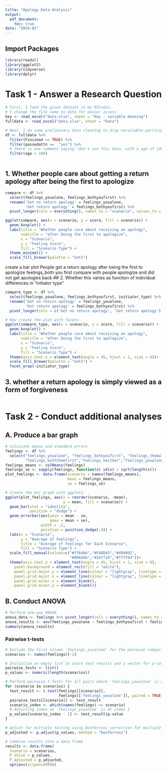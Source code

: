 ```yaml
---
title: "Apology Data Analysis"
output: 
  pdf_document:
    toc: true
date: "2024-02"
---
```


## Import Packages
```r
library(readxl)
library(ggplot2)
library(tidyverse)
library(dplyr)
```

# Task 1 - Answer a Research Question
```r
# First, I load the given dataset in my RStudio. 
# I change the file name to data for easier access
key <- read_excel("data.xlsx", sheet = "Key - variable meaning") 
fulldata <- read_excel("data.xlsx", sheet = "Data")

# Next, I do some preliminary data cleaning to drop unreliable participants
df <- fulldata %>% 
  filter(Finished == TRUE) %>% 
  filter(passedattn ==  "yes") %>% 
  # there is one comment saying "don't use this data, with a age of 149, so I filter this out using age as a criterion
  filter(age < 100)
```

```r

```
## 1. Whether people care about getting a return apology after being the first to apologize
```r
compare <- df %>%
  select(feelings_youalone, feelings_bothyoufirst) %>%
  rename('Get no return apology' = feelings_youalone, 
         'Get return apology' = feelings_bothyoufirst) %>%
  pivot_longer(cols = everything(), names_to = "scenario", values_to = "score")

ggplot(compare, aes(x = scenario, y = score, fill = scenario)) +
  geom_boxplot() +
  labs(title = "Whether people care about receiving an apology",
       subtitle = "after being the first to apologize",
       x = "Scenario",
       y = "Feeling Score",
       fill = "Scenario Type") +
  theme_minimal() +
  scale_fill_brewer(palette = "Set1")

```
create a bar plot People get a return apology after being the first to apologize feelings_both you first
compare with people apologize and did not get apologies back 
## 2. Whether this varies as function of individual differences in “initiator type”
```r

compare_type <- df %>%
  select(feelings_youalone, feelings_bothyoufirst, initiator_type) %>%
  rename('Get no return apology' = feelings_youalone, 
         'Get return apology' = feelings_bothyoufirst) %>%
  pivot_longer(cols = c('Get no return apology', 'Get return apology'), names_to = "scenario", values_to = "score")

# Now create the plot with facets
ggplot(compare_type, aes(x = scenario, y = score, fill = scenario)) +
  geom_boxplot() +
  labs(title = "Whether people care about receiving an apology",
       subtitle = "after being the first to apologize",
       x = "Scenario",
       y = "Feeling Score",
       fill = "Scenario Type") +
  theme(axis.text.x = element_text(angle = 45, hjust = 1, size = 8))+
  scale_fill_brewer(palette = "Set1") +
  facet_wrap(~initiator_type)

```
## 3. whether a return apology is simply viewed as a form of forgiveness
```r

```
# Task 2 - Conduct additional analyses
## A. Produce a bar graph
```r
# Calculate means and standard errors
feelings <- df %>%
  select("feelings_youalone", "feelings_bothyoufirst", "feelings_themalone",
         "feelings_boththemfirst","feelings_neither","feelings_youaloneforgiven")
feelings_means <- colMeans(feelings)
feelings_se <- sapply(feelings, function(x) sd(x) / sqrt(length(x)))
plot_feelings <- data.frame(scenario = names(feelings_means),
                            mean = feelings_means,
                            se = feelings_se) 

# Create the bar graph with ggplot2
ggplot(plot_feelings, aes(x = reorder(scenario, -mean), 
                          y = mean, fill = scenario)) +
  geom_bar(stat = "identity", 
           position = "dodge") +
  geom_errorbar(aes(ymin = mean - se, 
                    ymax = mean + se),
                width = .2,                   
                position = position_dodge(.9)) +
  labs(x = "Scenario", 
       y = "Average of Feelings", 
       title = "Average of Feelings for Each Scenario",    
       fill = "Scenario Type") +
  scale_fill_manual(values=c("#ff6db6","#F46D43","#490092",
                             "#006ddb","#24ff24","#ffff6d"))+
  theme(axis.text.x = element_text(angle = 45, hjust = 1, size = 8),
    panel.background = element_rect(fill = "white"),   
    panel.grid.major.y = element_line(colour = "lightgray", linetype = 1, size = .5),
    panel.grid.major.x = element_line(colour = "lightgray", linetype = 1, size = .5),
    panel.grid.minor.x = element_blank(),
    panel.grid.minor.y = element_blank())
```
## B. Conduct ANOVA
```r
# Perform one-way ANOVA
anova_data <- feelings %>% pivot_longer(cols = everything(), names_to = "scenario", values_to = "score")
anova_results <- aov(feelings_youalone ~ feelings_bothyoufirst + feelings_themalone + feelings_boththemfirst + feelings_neither + feelings_youaloneforgiven, data = df)
summary(anova_results)
```

### Pairwise t-tests
```r
# Exclude the first column 'feelings_youalone' for the pairwise comparisons
scenarios <- names(feelings)[-1] 

# Initialize an empty list to store test results and a vector for p-values
pairwise_tests <- list()
p_values <- numeric(length(scenarios))

# Perform pairwise t-tests for all pairs where 'feelings_youalone' is one group
for (scenario in scenarios) {
  test_result <- t.test(feelings[[scenario]], 
                        feelings[['feelings_youalone']], paired = TRUE)
  pairwise_tests[[scenario]] <- test_result
  scenario_index <- which(names(feelings) == scenario)
  # Adjusting index as 'feelings_youalone' is at index 1
  p_values[scenario_index - 1] <- test_result$p.value 
}

# Adjust for multiple testing using Bonferroni correction for multiple comparison 
p_adjusted <- p.adjust(p_values, method = "bonferroni")

# Combine results into a data frame
results <- data.frame(
  Scenario = scenarios,
  P_Value = p_values,
  P_Adjusted = p_adjusted,
  options(scipen=9999))
```
